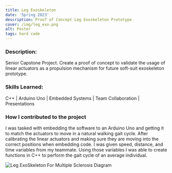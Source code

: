 ```yaml
---
title: Leg Exoskeleton 
date: 'Spring 2023'
description: Proof of Concept Leg Exoskeleton Prototype
cover: /img/leg_exo.png
alt: Poster
tags: hard code
---
```


### Description: 
Senior Capstone Project. Create a proof of concept to validate the usage of linear actuators as a propulsion mechanism for future soft-suit exoskeleton prototype.

### Skills Learned: 

C++ | Arduino Uno | Embedded Systems | Team Collaboration | Presentations

### How I contributed to the project 

I was tasked with embedding the software to an Arduino Uno and getting it to match the actuators to move in a natural walking gait cycle. After calibrating the linear actuators and making sure they are moving into the correct positions when embedding code. I was given speed, distance, and time variables from my teammate. Using those variables I was able to create functions in C++ to perform the gait cycle of an average individual. 

![Leg ExoSkeleton For Multiple Sclerosis Diagram](/img/leg_exo.png)
